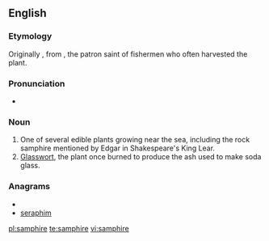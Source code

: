 ==English==
{{wikipedia}}

===Etymology===
Originally {{term|sampiere}}, from {{etyl|fr}} {{term|Saint Pierre|lang=fr}}, the patron saint of fishermen who often harvested the plant.

===Pronunciation===
* {{a|UK}} {{IPA|/sæm.ˈfaɪ.ə(ɹ)/,/sæm.ˈfə(ɹ)/}}

===Noun===
{{en-noun}}

# One of several edible plants growing near the sea, including the rock samphire mentioned by Edgar in Shakespeare's King Lear.
# [[glasswort|Glasswort]], the plant once burned to produce the ash used to make soda glass.

===Anagrams===
* {{alphagram|aehimprs}}
* [[seraphim#English|seraphim]]

[[pl:samphire]]
[[te:samphire]]
[[vi:samphire]]